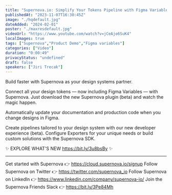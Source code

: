 ```yaml
---
title: "Supernova.io: Simplify Your Tokens Pipeline with Figma Variables & New Developer Experience"
publishedAt: "2023-11-07T16:30:45Z"
image: "./hqdefault.jpg"
dateAdded: "2024-02-01"
poster: "./maxresdefault.jpg"
videoUrl: "https://www.youtube.com/watch?v=jCeAjo6SuK4"
localImages: true
tags: ["Supernova","Product Demo","Figma variables"]
categories: ["Video"]
duration: "0:00:49"
privacyStatus: "undefined"
draft: false
speakers: ["Jiri Trecak"]
---
```

Build faster with Supernova as your design systems partner. 

Connect all your design tokens — now including Figma Variables — with Supernova. Just download the new Supernova plugin (beta) and watch the magic happen.

Automatically update your documentation and production code when you change designs in Figma.

Create pipelines tailored to your design system with our new developer experience (beta). Configure Exporters for your unique needs or build custom solutions with the Supernova SDK.

✨ EXPLORE WHAT'S NEW https://bit.ly/3u8bsBy ✨

----------
Get started with Supernova 👉 https://cloud.supernova.io/signup
Follow Supernova on Twitter 👉  https://twitter.com/supernova_io
Follow Supernova on LinkedIn 👉 https://www.linkedin.com/company/supernova-io/
Join the Supernova Friends Slack 👉 https://bit.ly/3Pe84Mh

